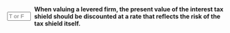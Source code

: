 ::: {.question-block}

<form onsubmit="event.preventDefault(); checkAnswerBox('module8_tf_q51','T')" style="display: flex; align-items: center; gap: 8px;">
  <input type="text" id="module8_tf_q51" name="module8_tf_q51" maxlength="1" placeholder="T or F" style="width: 55px;" data-correct-answer="T" /> 
  <label for="module8_tf_q51"><strong>When valuing a levered firm, the present value of the interest tax shield should be discounted at a rate that reflects the risk of the tax shield itself.</strong></label>
</form>

<div id="feedback-module8_tf_q51" class="feedback" data-status="" style="display:none;">
TRUE. If the shield is as risky as the debt, discount at r_d; if linked to firm risk, use r_u. The correct discount rate depends on the correlation between the tax benefit and firm cash flows.
</div>

:::
